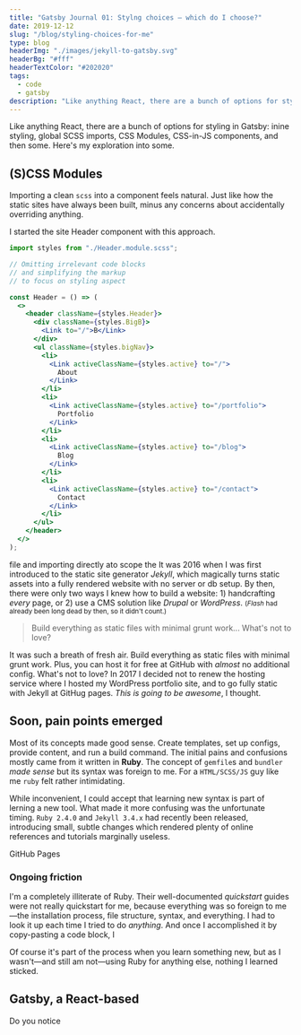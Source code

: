 ```yaml
---
title: "Gatsby Journal 01: Stylng choices — which do I choose?"
date: 2019-12-12
slug: "/blog/styling-choices-for-me"
type: blog
headerImg: "./images/jekyll-to-gatsby.svg"
headerBg: "#fff"
headerTextColor: "#202020"
tags:
  - code
  - gatsby
description: "Like anything React, there are a bunch of options for styling in Gatsby: inine styling, global SCSS imports, CSS Modules, CSS-in-JS components, and then some. Here's my exploration into some."
---
```


<p class="excerpt">
  Like anything React, there are a bunch of options for styling in Gatsby: inine
  styling, global SCSS imports, CSS Modules, CSS-in-JS components, and then
  some. Here's my exploration into some.
</p>

## (S)CSS Modules

Importing a clean `scss` into a component feels natural. Just like how the static sites have always been built, minus any concerns about accidentally overriding anything.

I started the site Header component with this approach.

```jsx filename:Header.JS
import styles from "./Header.module.scss";

// Omitting irrelevant code blocks
// and simplifying the markup
// to focus on styling aspect

const Header = () => (
  <>
    <header className={styles.Header}>
      <div className={styles.BigB}>
        <Link to="/">B</Link>
      </div>
      <ul className={styles.bigNav}>
        <li>
          <Link activeClassName={styles.active} to="/">
            About
          </Link>
        </li>
        <li>
          <Link activeClassName={styles.active} to="/portfolio">
            Portfolio
          </Link>
        </li>
        <li>
          <Link activeClassName={styles.active} to="/blog">
            Blog
          </Link>
        </li>
        <li>
          <Link activeClassName={styles.active} to="/contact">
            Contact
          </Link>
        </li>
      </ul>
    </header>
  </>
);
```

file and importing directly ato scope the It was 2016 when I was first introduced to the static site generator _Jekyll_, which magically turns static assets into a fully rendered website with no server or db setup. By then, there were only two ways I knew how to build a website: 1) handcrafting _every_ page, or 2) use a CMS solution like _Drupal_ or _WordPress_. <small>(_Flash_ had already been long dead by then, so it didn't count.)</small>

<blockquote class="pullquote qr">
  Build everything as static files with minimal grunt work... What's not to
  love?
</blockquote>

It was such a breath of fresh air. Build everything as static files with minimal grunt work. Plus, you can host it for free at GitHub with _almost_ no additional config. What's not to love? In 2017 I decided not to renew the hosting service where I hosted my WordPress portfolio site, and to go fully static with Jekyll at GitHug pages. _This is going to be awesome_, I thought.

## Soon, pain points emerged

Most of its concepts made good sense. Create templates, set up configs, provide content, and run a build command. The initial pains and confusions mostly came from it written in **Ruby**. The concept of `gemfile`s and `bundler` _made sense_ but its syntax was foreign to me. For a `HTML/SCSS/JS` guy like me `ruby` felt rather intimidating.

While inconvenient, I could accept that learning new syntax is part of lerning a new tool. What made it more confusing was the unfortunate timing. `Ruby 2.4.0` and `Jekyll 3.4.x` had recently been released, introducing small, subtle changes which rendered plenty of online references and tutorials marginally useless.

GitHub Pages

### Ongoing friction

I'm a completely illiterate of Ruby. Their well-documented _quickstart_ guides were not really quickstart for me, because everything was so foreign to me—the installation process, file structure, syntax, and everything. I had to look it up each time I tried to do _anything_. And once I accomplished it by copy-pasting a code block, I

Of course it's part of the process when you learn something new, but as I wasn't—and still am not—using Ruby for anything else, nothing I learned sticked.

## Gatsby, a React-based

Do you notice
